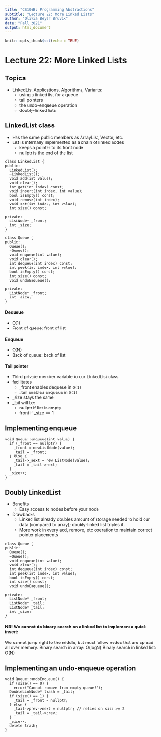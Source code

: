 ```yaml
---
title: "CS106B: Programming Abstractions"
subtitle: "Lecture 22: More Linked Lists"
author: "Olivia Beyer Bruvik"
date: "Fall 2021"
output: html_document
---
```


```r
knitr::opts_chunk$set(echo = TRUE)
```

# Lecture 22: More Linked Lists {.tabset}

## Topics
- LinkedList Applications, Algorithms, Variants:
    + using a linked list for a queue
    + tail pointers
    + the undo-enqueue operation
    + doubly-linked lists

## LinkedList class
- Has the same public members as ArrayList, Vector, etc.
- List is internally implemented as a chain of linked nodes
    + keeps a pointer to its front node
    + nullptr is the end of the list
  
```Rcpp
class LinkedList {
public:
  LinkedList();
  ~LinkedList();
  void add(int value);
  void clear();
  int get(int index) const;
  void insert(int index, int value);
  bool isEmpty() const;
  void remove(int index);
  void set(int index, int value);
  int size() const;

private:
  ListNode* _front;
  int _size;
}
```

  
```Rcpp
class Queue {
public:
  Queue();
  ~Queue();
  void enqueue(int value);
  void clear();
  int dequeue(int index) const;
  int peek(int index, int value);
  bool isEmpty() const;
  int size() const;
  void undoEnqueue();

private:
  ListNode* _front;
  int _size;
}
```

#### Dequeue
- O(1)
- Front of queue: front of list

#### Enqueue
- O(N)
- Back of queue: back of list

#### Tail pointer
- Third private member variable to our LinkedList class
- facilitates:
    + _front enables dequeue in `O(1)`
    + _tail enables enqueue in `O(1)`
- _size stays the same
- _tail will be:
    + nullptr if list is empty
    + front if _size == 1

## Implementing enqueue
```Rcpp
void Queue::enqueue(int value) {
  if (_front == nullptr) {
    _front = newListNode(value);
    _tail = _front;
  } else {
    _tail->_next = new ListNode(value);
    _tail = _tail->next;
  }
  _size++;
}
```

## Doubly LinkedList

- Benefits
    + Easy access to nodes before your node
- Drawbacks
    + Linked list already doubles amount of storage needed to hold our data (compared to array); doubly-linked list triples it.
    + More work in every add, remove, etc operation to maintain correct pointer placements

```Rcpp
class Queue {
public:
  Queue();
  ~Queue();
  void enqueue(int value);
  void clear();
  int dequeue(int index) const;
  int peek(int index, int value);
  bool isEmpty() const;
  int size() const;
  void undoEnqueue();

private:
  ListNode* _front;
  ListNode* _tail;
  ListNode* _tail;
  int _size;
}
```

#### NB! We cannot do binary search on a linked list to implement a quick insert:
We cannot jump right to the middle, but must follow nodes that are spread all over memory. 
Binary search in array: O(logN)
Binary search in linked list: O(N)

## Implementing an undo-enqueue operation

```Rcpp
void Queue::undoEnqueue() {
  if (size() == 0) {
    error("Cannot remove from empty queue!");
  DoubleLinkNode* trash = _tail;
  if (size() == 1) {
    _tail = _front = nullptr;
  } else {
    _tail->prev->next = nullptr; // relies on size >= 2
    _tail = _tail->prev;
  }
  _size--;
  delete trash;
}
```